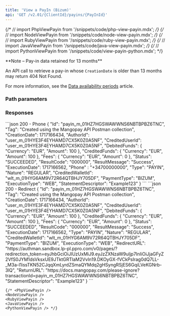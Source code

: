 ```yaml
---
title: 'View a PayIn (Bizum)'  
api: 'GET /v2.01/{ClientId}/payins/{PayInId}'  
---
```





{/* // import PhpViewPayin from '/snippets/code/php-view-payin.mdx'; */}
{/* // import NodeViewPayin from '/snippets/code/node-view-payin.mdx'; */}
{/* // import RubyViewPayin from '/snippets/code/ruby-view-payin.mdx'; */}
{/* // import JavaViewPayin from '/snippets/code/java-view-payin.mdx'; */}
{/* // import PythonViewPayin from '/snippets/code/view-payin-python.mdx'; */}

<Note>
**Note – Pay-in data retained for 13 months**

An API call to retrieve a pay-in whose `CreationDate` is older than 13 months may return 404 Not Found.

For more information, see the <a href="/api-reference/overview/data-availability-periods">Data availability periods</a> article.
</Note>


### Path parameters  

<PayInId />  

### Responses  

<AccordionGroup>

<Accordion title="200 - Succeeded" defaultOpen>  

<IdResponse />  

<TagResponse />  

<CreationDateResponse />  

<AuthorIdResponse />  

<DebitedFunds2Response />  

<CreditedFunds2Response />  

<Fees1Response />  

<Status2Response />  

<ResultCodeResponse />  

<ResultMessageResponse />  

<ExecutionDateResponse />  

<TypeResponse />  

<NatureResponse />  

<CreditedWalletIdResponse />  

<CreditedUserIdResponse />  

<PaymentType17Response />  

<ExecutionTypeResponse />  

<Phone2Response />

<ReturnURLResponse />  

<RedirectURLResponse />  

<StatementDescriptorResponse />  

</Accordion>

</AccordionGroup>  

<ResponseExample>  
```json 200 - Phone
{
    "Id": "payin_m_01HZ7HGSWAWWNS6NBTBPBZ6TNC",
    "Tag": "Created using the Mangopay API Postman collection",
    "CreationDate": 1717166434,
    "AuthorId": "user_m_01HYE3F4EYHAMD7CX5K0Z0A5NF",
    "CreditedUserId": "user_m_01HYE3F4EYHAMD7CX5K0Z0A5NF",
    "DebitedFunds": {
        "Currency": "EUR",
        "Amount": 100
    },
    "CreditedFunds": {
        "Currency": "EUR",
        "Amount": 100
    },
    "Fees": {
        "Currency": "EUR",
        "Amount": 0
    },
    "Status": "SUCCEEDED",
    "ResultCode": "000000",
    "ResultMessage": "Success",
    "ExecutionDate": 1717166562,
    "Phone" : "+34700000000",
    "Type": "PAYIN",
    "Nature": "REGULAR",
    "CreditedWalletId": "wlt_m_01HYG6AM9V72R64QTBHJY705DF",
    "PaymentType": "BIZUM",
    "ExecutionType": "WEB",
    "StatementDescriptor": "Example123"
}
```
```json 200 - Redirect
{
    "Id": "payin_m_01HZ7HGSWAWWNS6NBTBPBZ6TNC",
    "Tag": "Created using the Mangopay API Postman collection",
    "CreationDate": 1717166434,
    "AuthorId": "user_m_01HYE3F4EYHAMD7CX5K0Z0A5NF",
    "CreditedUserId": "user_m_01HYE3F4EYHAMD7CX5K0Z0A5NF",
    "DebitedFunds": {
        "Currency": "EUR",
        "Amount": 100
    },
    "CreditedFunds": {
        "Currency": "EUR",
        "Amount": 100
    },
    "Fees": {
        "Currency": "EUR",
        "Amount": 0
    },
    "Status": "SUCCEEDED",
    "ResultCode": "000000",
    "ResultMessage": "Success",
    "ExecutionDate": 1717166562,
    "Type": "PAYIN",
    "Nature": "REGULAR",
    "CreditedWalletId": "wlt_m_01HYG6AM9V72R64QTBHJY705DF",
    "PaymentType": "BIZUM",
    "ExecutionType": "WEB",
    "RedirectURL": "https://authman.sandbox.lp-pl.ppro.com/v0/pages/?redirection_token=eyJhbGciOiJIUzUxMiJ9.eyJzZXNzaW9uIjp7InIiOiJjaGFyZ2VfS0JYM1dsVksxUE9JTktGRTlaM2VvIn19.DKOyGX-fVCkPsIrag0dQ7LL-_M3a-l1issTKN52CJqqXmLyrdZSmaQYMdq2gHSyngRSjES6GqiLVeKGNrb-3lQ",
    "ReturnURL": "https://docs.mangopay.com/please-ignore?transactionId=payin_m_01HZ7HGSWAWWNS6NBTBPBZ6TNC",
    "StatementDescriptor": "Example123"
}
```
</ResponseExample>  

<RequestExample>  
  
    {/* <PhpViewPayin />
    <NodeViewPayin />
    <RubyViewPayin />
    <JavaViewPayin />
    <PythonViewPayin /> */}

</RequestExample>